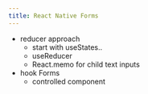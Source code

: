 ```yaml
---
title: React Native Forms
---
```


- reducer approach
  - start with useStates..
  - useReducer
  - React.memo for child text inputs
- hook Forms
  - controlled component

<!--- © Aven LLC and Aven Contributors. Licensed under Creative Commons BY-NC-SA 4.0 https://creativecommons.org/licenses/by-nc-sa/4.0/ -->
